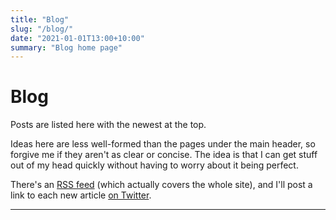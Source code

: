 ```yaml
---
title: "Blog"
slug: "/blog/"
date: "2021-01-01T13:00+10:00"
summary: "Blog home page"
---
```



# Blog

Posts are listed here with the newest at the top.

Ideas here are less well-formed than the pages under the main header, so forgive me if they aren't as clear or concise. The idea is that I can get stuff out of my head quickly without having to worry about it being perfect.

There's an <a href="/rss.xml">RSS feed</a> (which actually covers the whole site), and I'll post a link to each new article <a href="https://twitter.com/johnnydecimal">on Twitter</a>.

---

<BlogIndexItems />
